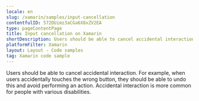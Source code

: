 ```yaml
---
locale: en
slug: /xamarin/samples/input-cancellation
contentfulID: 572DUimz3aCGa6X8xZV2EA
type: pageContentPage
title: Input cancellation on Xamarin
shortDescription: Users should be able to cancel accidental interaction.
platformFilter: Xamarin
layout: Layout - Code samples
tag: Xamarin code sample
---
```


Users should be able to cancel accidental interaction. For example, when users accidentally touches the wrong button, they should be able to undo this and avoid performing an action. Accidental interaction is more common for people with various disabilities.

<CodeSample id="input-cancellation" locale="en" platform="xamarin"/>